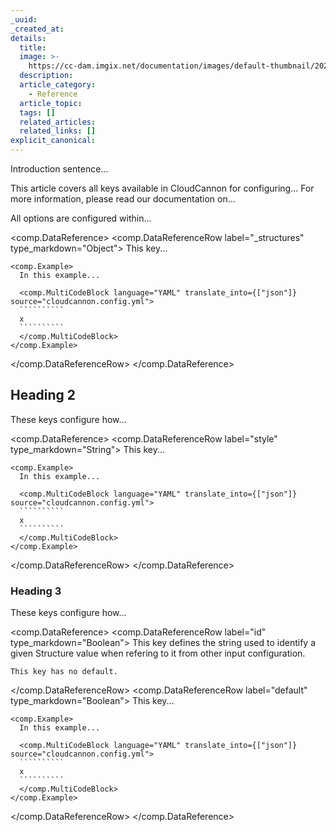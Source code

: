 ```yaml
---
_uuid:
_created_at:
details:
  title:
  image: >-
    https://cc-dam.imgix.net/documentation/images/default-thumbnail/2023-Q4/CloudCannon-Documentation-Thumbnail.png
  description:
  article_category:
    - Reference
  article_topic:
  tags: []
  related_articles:
  related_links: []
explicit_canonical:
---
```

Introduction sentence...

This article covers all keys available in CloudCannon for configuring... For more information, please read our documentation on...

All options are configured within...

<comp.DataReference>
  <comp.DataReferenceRow label="_structures" type_markdown="Object">
    This key...

    <comp.Example>
      In this example...

      <comp.MultiCodeBlock language="YAML" translate_into={["json"]} source="cloudcannon.config.yml">
      ``````````
      x
      ``````````
      </comp.MultiCodeBlock>
    </comp.Example>
  </comp.DataReferenceRow>
</comp.DataReference>

## Heading 2

These keys configure how...

<comp.DataReference>
  <comp.DataReferenceRow label="style" type_markdown="String">
    This key...

    <comp.Example>
      In this example...

      <comp.MultiCodeBlock language="YAML" translate_into={["json"]} source="cloudcannon.config.yml">
      ``````````
      x
      ``````````
      </comp.MultiCodeBlock>
    </comp.Example>
  </comp.DataReferenceRow>
</comp.DataReference>

### Heading 3

These keys configure how...

<comp.DataReference>
  <comp.DataReferenceRow label="id" type_markdown="Boolean">
    This key defines the string used to identify a given Structure value when refering to it from other input configuration.

    This key has no default.
  </comp.DataReferenceRow>
  <comp.DataReferenceRow label="default" type_markdown="Boolean">
    This key...

    <comp.Example>
      In this example...

      <comp.MultiCodeBlock language="YAML" translate_into={["json"]} source="cloudcannon.config.yml">
      ``````````
      x
      ``````````
      </comp.MultiCodeBlock>
    </comp.Example>
  </comp.DataReferenceRow>
</comp.DataReference>
